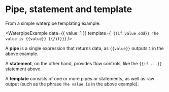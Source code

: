 <Module name="waterpipe" />

# Pipe, statement and template

From a simple waterpipe templating example:

<WaterpipeExample
    data={{ value: 1 }}
    template={`
{{if value odd}}
    The value is {{value}}
{{/if}}`}
/>

A **pipe** is a single expression that returns data, as `{{value}}` outputs `1` in the above example.

A **statement**, on the other hand, provides flow controls, like the `{{if ...}}` statement above.

A **template** consists of one or more pipes or statements, as well as raw output (such as the
phrase `The value is` in the above example).
